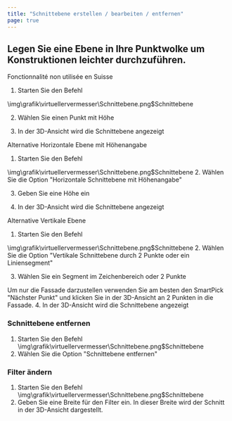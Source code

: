 ```yaml
---
title: "Schnittebene erstellen / bearbeiten / entfernen"
page: true
---
```

## Legen Sie eine Ebene in Ihre Punktwolke um Konstruktionen leichter durchzuf&#252;hren.
<Success>
 <Bold> Fonctionnalit&#233; non utilis&#233;e en Suisse </Bold> 
</Success>

<GeoMapper>

1. Starten Sie den Befehl 


<Image>\img\grafik\virtuellervermesser\Schnittebene.png$Schnittebene</Image> 


2. W&#228;hlen Sie einen Punkt mit H&#246;he


3. In der 3D-Ansicht wird die Schnittebene angezeigt





Alternative
  <Bold> Horizontale Ebene mit H&#246;henangabe </Bold> 

1. Starten Sie den Befehl 


<Image>\img\grafik\virtuellervermesser\Schnittebene.png$Schnittebene</Image>
2. W&#228;hlen Sie die Option &quot;Horizontale Schnittebene mit H&#246;henangabe&quot;


3. Geben Sie eine H&#246;he ein


4. In der 3D-Ansicht wird die Schnittebene angezeigt





Alternative
  <Bold> Vertikale Ebene </Bold> 

1. Starten Sie den Befehl 


<Image>\img\grafik\virtuellervermesser\Schnittebene.png$Schnittebene</Image>
2. W&#228;hlen Sie die Option &quot;Vertikale Schnittebene durch 2 Punkte oder ein Liniensegment&quot;


3. W&#228;hlen Sie ein Segment im Zeichenbereich oder 2 Punkte 



<Success>
Um nur die Fassade darzustellen verwenden Sie am besten den SmartPick &quot;N&#228;chster Punkt&quot; und klicken Sie in der 3D-Ansicht an 2 Punkten in die Fassade.

</Success>
4. In der 3D-Ansicht wird die Schnittebene angezeigt




### Schnittebene entfernen

1. Starten Sie den Befehl<Image>\img\grafik\virtuellervermesser\Schnittebene.png$Schnittebene</Image>
2. W&#228;hlen Sie die Option &quot;Schnittebene entfernen&quot;




### Filter &#228;ndern

1. Starten Sie den Befehl<Image>\img\grafik\virtuellervermesser\Schnittebene.png$Schnittebene</Image>
2. Geben Sie eine Breite f&#252;r den Filter ein. In dieser Breite wird der Schnitt in der 3D-Ansicht dargestellt.




</GeoMapper>
